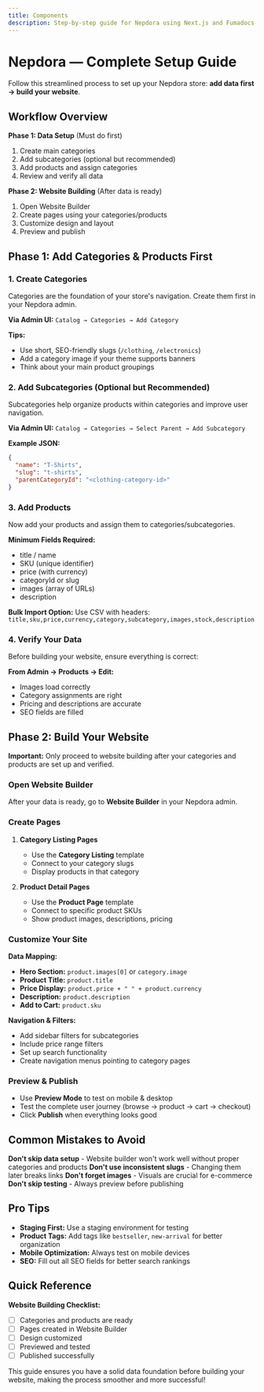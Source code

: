 ```yaml
---
title: Components
description: Step-by-step guide for Nepdora using Next.js and Fumadocs-compatible MDX. Learn to add categories, subcategories, and products before building your site with the website builder.
---
```

# Nepdora — Complete Setup Guide

Follow this streamlined process to set up your Nepdora store: **add data first → build your website**.

## Workflow Overview

**Phase 1: Data Setup** (Must do first)
1. Create main categories
2. Add subcategories (optional but recommended)
3. Add products and assign categories
4. Review and verify all data

**Phase 2: Website Building** (After data is ready)
1. Open Website Builder
2. Create pages using your categories/products
3. Customize design and layout
4. Preview and publish

## Phase 1: Add Categories & Products First

### 1. Create Categories

Categories are the foundation of your store's navigation. Create them first in your Nepdora admin.

**Via Admin UI:**
`Catalog → Categories → Add Category`

**Tips:**
- Use short, SEO-friendly slugs (`/clothing`, `/electronics`)
- Add a category image if your theme supports banners
- Think about your main product groupings

### 2. Add Subcategories (Optional but Recommended)

Subcategories help organize products within categories and improve user navigation.

**Via Admin UI:**
`Catalog → Categories → Select Parent → Add Subcategory`

**Example JSON:**
```json
{
  "name": "T-Shirts",
  "slug": "t-shirts",
  "parentCategoryId": "<clothing-category-id>"
}
```

### 3. Add Products

Now add your products and assign them to categories/subcategories.

**Minimum Fields Required:**
- title / name
- SKU (unique identifier)
- price (with currency)
- categoryId or slug
- images (array of URLs)
- description


**Bulk Import Option:**
Use CSV with headers: `title,sku,price,currency,category,subcategory,images,stock,description`

### 4. Verify Your Data

Before building your website, ensure everything is correct:

**From Admin → Products → Edit:**
- Images load correctly
- Category assignments are right
- Pricing and descriptions are accurate
- SEO fields are filled

## Phase 2: Build Your Website

**Important:** Only proceed to website building after your categories and products are set up and verified.

### Open Website Builder

After your data is ready, go to **Website Builder** in your Nepdora admin.

### Create Pages

1. **Category Listing Pages**
   - Use the **Category Listing** template
   - Connect to your category slugs
   - Display products in that category

2. **Product Detail Pages**
   - Use the **Product Page** template
   - Connect to specific product SKUs
   - Show product images, descriptions, pricing

### Customize Your Site

**Data Mapping:**
- **Hero Section:** `product.images[0]` or `category.image`
- **Product Title:** `product.title`
- **Price Display:** `product.price + " " + product.currency`
- **Description:** `product.description`
- **Add to Cart:** `product.sku`

**Navigation & Filters:**
- Add sidebar filters for subcategories
- Include price range filters
- Set up search functionality
- Create navigation menus pointing to category pages

### Preview & Publish

- Use **Preview Mode** to test on mobile & desktop
- Test the complete user journey (browse → product → cart → checkout)
- Click **Publish** when everything looks good

## Common Mistakes to Avoid

**Don't skip data setup** - Website builder won't work well without proper categories and products
**Don't use inconsistent slugs** - Changing them later breaks links
**Don't forget images** - Visuals are crucial for e-commerce
**Don't skip testing** - Always preview before publishing

## Pro Tips

- **Staging First:** Use a staging environment for testing
- **Product Tags:** Add tags like `bestseller`, `new-arrival` for better organization
- **Mobile Optimization:** Always test on mobile devices
- **SEO:** Fill out all SEO fields for better search rankings

## Quick Reference



**Website Building Checklist:**
- [ ] Categories and products are ready
- [ ] Pages created in Website Builder
- [ ] Design customized
- [ ] Previewed and tested
- [ ] Published successfully

This guide ensures you have a solid data foundation before building your website, making the process smoother and more successful!
